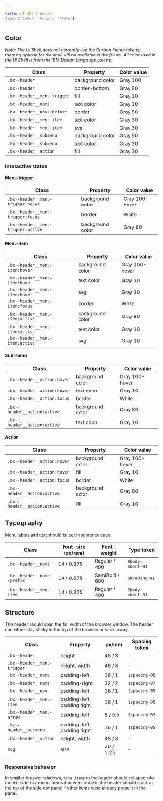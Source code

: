 ```yaml
---

title: UI shell header
tabs: ['Code', 'Usage', 'Style']
---
```


## Color

_Note: The UI Shell does not currently use the Carbon theme tokens; theming options for the shell will be available in the future. All color used in the UI Shell is from the [IBM Design Langauge palette](https://www.ibm.com/design/language/elements/color#specifications)._

| Class                         | Property         | Color value  |
| ----------------------------- | ---------------- | ------------ |
| `.bx--header`                 | background color | Gray 100     |
| `.bx--header`                 | border-bottom    | Gray 80      |
| `.bx--header__menu-trigger`   | fill             | Gray 10      |
| `.bx--header__name`           | text color       | Gray 10      |
| `.bx--header__nav::before`    | border           | Gray 80      |
| `.bx--header__menu-item`      | text color       | Gray 30      |
| `.bx--header__menu-item`      | svg              | Gray 30      |
| `.bx--header__submenu`        | background color | Gray 90      |
| `.bx--header__submenu`        | text color       | Gray 30      |
| `.bx--header__action`         | fill             | Gray 30      |

### Interactive states

#### Menu-trigger

| Class                               | Property         | Color value    |
| ----------------------------------- | ---------------- | -------------- |
| `.bx--header__menu-trigger:hover`   | background color | Gray 100-hover |
| `.bx--header__menu-trigger:focus`   | border           | White          |
| `.bx--header__menu-trigger:active`  | background color | Gray 80        |

#### Menu-item

| Class                               | Property         | Color value    |
| ----------------------------------- | ---------------- | -------------- |
| `.bx--header__menu-item:hover`      | background color | Gray 100-hover |
| `.bx--header__menu-item:hover`      | text color       | Gray 10        |
| `.bx--header__menu-item:hover`      | svg              | Gray 10        |
| `.bx--header__menu-item:focus`      | border           | White          |
| `.bx--header__menu-item:active`     | background color | Gray 80        |
| `.bx--header__menu-item:active`     | text color       | Gray 10        |
| `.bx--header__menu-item:active`     | svg              | Gray 10        |

#### Sub-menu

| Class                               | Property         | Color value    |
| ----------------------------------- | ---------------- | -------------- |
| `.bx--header__action:hover`         | background color | Gray 100-hover |
| `.bx--header__action:hover`         | text color       | Gray 10        |
| `.bx--header__action:focus`         | border           | White          |
| `.bx--header__action:active`        | background color | Gray 80        |
| `.bx--header__action:active`        | text color       | Gray 10        |

#### Action

| Class                               | Property         | Color value    |
| ----------------------------------- | ---------------- | -------------- |
| `.bx--header__action:hover`         | background color | Gray 100-hover |
| `.bx--header__action:hover`         | fill             | Gray 10        |
| `.bx--header__action:focus`         | border           | White          |
| `.bx--header__action:active`        | background color | Gray 80        |
| `.bx--header__action:active`        | fill             | Gray 10        |

## Typography

Menu labels and text should be set in sentence case.

| Class                      | Font-size (px/rem) | Font-weight    | Type token      |
| -------------------------- | ------------------ | -------------- | --------------- |
| `.bx--header__name`        | 14 / 0.875         | Regular / 400  | `$body-short-01`|
| `.bx--header__name--prefix`| 14 / 0.875         | SemiBold / 600 | `$heading-01`   |
| `.bx--header__menu-item`   | 14 / 0.875         | Regular / 400  | `$body-short-01`|

<!--
### Text overflow

[Guidance for text overflow and wrapping for platform name or labels]

-->

## Structure

The header should span the full width of the browser window. The header can either stay sticky to the top of the browser or scroll away.

| Class                          | Property                    | px/rem     | Spacing token |
| ------------------------------ | --------------------------- | ---------- | ------------- |
| `.bx--header`                  | height                      | 48 / 3     | –             |
| `.bx--header__menu-trigger`    | height, width               | 48 / 3     | –             |
| `.bx--header__name`            | padding-left                | 16 / 1     | `$spacing-05` |
| `.bx--header__name`            | padding-right               | 32 / 2     | `$spacing-07` |
| `.bx--header__nav`             | padding-left                | 16 / 1     | `$spacing-05` |
| `.bx--header__menu-item`       | padding-left, padding right | 16 / 1     | `$spacing-05` |
| `.bx--header__menu-arrow`      | padding-left                | 8 / 0.5    | `$spacing-03` |
| `.bx--header__submenu`         | padding-left, padding right | 16 / 1     | `$spacing-05` |
| `.bx--header__action`          | height, width               | 48 / 3     | –             |
| `svg`                          | size                        | 20 / 1.25  | –             |

<!--
[to do: spec image, header and submenu]
-->

### Responsive behavior

In smaller broswer windows, `menu items` in the header should collapse into the left side nav menu. Items that were once in the header should stack at the top of the side nav panel if other items were already present in the panel. 

<!--
[to do]
[example image]
-->
